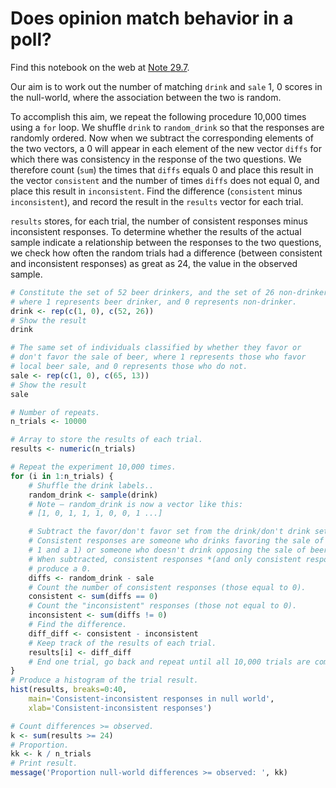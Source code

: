# Does opinion match behavior in a poll?


Find this notebook on the web at
<a class="quarto-xref" href="https://resampling-stats.github.io/latest-r/correlation_causation.html#nte-consistent_drink">Note <span>29.7</span></a>.

Our aim is to work out the number of matching `drink` and `sale` 1, 0
scores in the null-world, where the association between the two is
random.

To accomplish this aim, we repeat the following procedure 10,000 times
using a `for` loop. We shuffle `drink` to `random_drink` so that the
responses are randomly ordered. Now when we subtract the corresponding
elements of the two vectors, a 0 will appear in each element of the new
vector `diffs` for which there was consistency in the response of the
two questions. We therefore count (`sum`) the times that `diffs` equals
0 and place this result in the vector `consistent` and the number of
times `diffs` does not equal 0, and place this result in `inconsistent`.
Find the difference (`consistent` minus `inconsistent`), and record the
result in the `results` vector for each trial.

`results` stores, for each trial, the number of consistent responses
minus inconsistent responses. To determine whether the results of the
actual sample indicate a relationship between the responses to the two
questions, we check how often the random trials had a difference
(between consistent and inconsistent responses) as great as 24, the
value in the observed sample.

```r
# Constitute the set of 52 beer drinkers, and the set of 26 non-drinkers,
# where 1 represents beer drinker, and 0 represents non-drinker.
drink <- rep(c(1, 0), c(52, 26))
# Show the result
drink
```

```r
# The same set of individuals classified by whether they favor or
# don't favor the sale of beer, where 1 represents those who favor
# local beer sale, and 0 represents those who do not.
sale <- rep(c(1, 0), c(65, 13))
# Show the result
sale
```

```r
# Number of repeats.
n_trials <- 10000

# Array to store the results of each trial.
results <- numeric(n_trials)

# Repeat the experiment 10,000 times.
for (i in 1:n_trials) {
    # Shuffle the drink labels..
    random_drink <- sample(drink)
    # Note — random_drink is now a vector like this:
    # [1, 0, 1, 1, 1, 0, 0, 1 ...]

    # Subtract the favor/don't favor set from the drink/don't drink set.
    # Consistent responses are someone who drinks favoring the sale of beer (a
    # 1 and a 1) or someone who doesn't drink opposing the sale of beer.
    # When subtracted, consistent responses *(and only consistent responses)*
    # produce a 0.
    diffs <- random_drink - sale
    # Count the number of consistent responses (those equal to 0).
    consistent <- sum(diffs == 0)
    # Count the "inconsistent" responses (those not equal to 0).
    inconsistent <- sum(diffs != 0)
    # Find the difference.
    diff_diff <- consistent - inconsistent
    # Keep track of the results of each trial.
    results[i] <- diff_diff
    # End one trial, go back and repeat until all 10,000 trials are complete.
}
# Produce a histogram of the trial result.
hist(results, breaks=0:40,
    main='Consistent-inconsistent responses in null world',
    xlab='Consistent-inconsistent responses')

# Count differences >= observed.
k <- sum(results >= 24)
# Proportion.
kk <- k / n_trials
# Print result.
message('Proportion null-world differences >= observed: ', kk)
```
